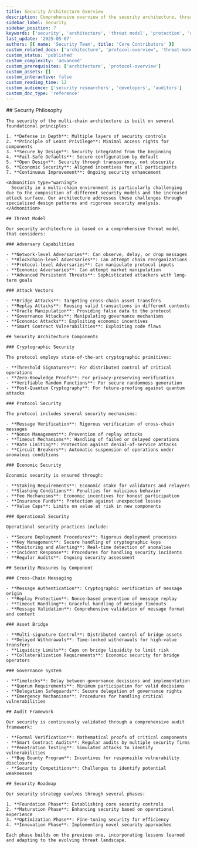 ```yaml
---
title: Security Architecture Overview
description: Comprehensive overview of the security architecture, threat models, and protection mechanisms in the multi-chain system.
sidebar_label: Security
sidebar_position: 7
keywords: ['security', 'architecture', 'threat model', 'protection', 'audit']
last_update: '2025-05-07'
authors: [{ name: 'Security Team', title: 'Core Contributors' }]
custom_related_docs: ['architecture', 'protocol-overview', 'threat-modeling', 'security-protocols', 'audit-framework']
custom_status: 'published'
custom_complexity: 'advanced'
custom_prerequisites: ['architecture', 'protocol-overview']
custom_assets: []
custom_interactive: false
custom_reading_time: 12
custom_audience: ['security researchers', 'developers', 'auditors']
custom_doc_type: 'reference'
---
```



<SectionLevelOne id="security-architecture" title="Security Architecture Overview">
  <ContentBlock>
    ## Security Philosophy

    The security of the multi-chain architecture is built on several foundational principles:

    1. **Defense in Depth**: Multiple layers of security controls
    2. **Principle of Least Privilege**: Minimal access rights for components
    3. **Secure by Design**: Security integrated from the beginning
    4. **Fail-Safe Defaults**: Secure configuration by default
    5. **Open Design**: Security through transparency, not obscurity
    6. **Economic Security**: Aligned incentives for all participants
    7. **Continuous Improvement**: Ongoing security enhancement

    <Admonition type="warning">
      Security in a multi-chain environment is particularly challenging due to the composition of different security models and the increased attack surface. Our architecture addresses these challenges through specialized design patterns and rigorous security analysis.
    </Admonition>

    ## Threat Model

    Our security architecture is based on a comprehensive threat model that considers:

    ### Adversary Capabilities

    - **Network-level Adversaries**: Can observe, delay, or drop messages
    - **Blockchain-level Adversaries**: Can attempt chain reorganizations
    - **Protocol-level Adversaries**: Can manipulate protocol inputs
    - **Economic Adversaries**: Can attempt market manipulation
    - **Advanced Persistent Threats**: Sophisticated attackers with long-term goals

    ### Attack Vectors

    - **Bridge Attacks**: Targeting cross-chain asset transfers
    - **Replay Attacks**: Reusing valid transactions in different contexts
    - **Oracle Manipulation**: Providing false data to the protocol
    - **Governance Attacks**: Manipulating governance mechanisms
    - **Economic Attacks**: Exploiting economic incentives
    - **Smart Contract Vulnerabilities**: Exploiting code flaws

    ## Security Architecture Components

    ### Cryptographic Security

    The protocol employs state-of-the-art cryptographic primitives:

    - **Threshold Signatures**: For distributed control of critical operations
    - **Zero-Knowledge Proofs**: For privacy-preserving verification
    - **Verifiable Random Functions**: For secure randomness generation
    - **Post-Quantum Cryptography**: For future-proofing against quantum attacks

    ### Protocol Security

    The protocol includes several security mechanisms:

    - **Message Verification**: Rigorous verification of cross-chain messages
    - **Nonce Management**: Prevention of replay attacks
    - **Timeout Mechanisms**: Handling of failed or delayed operations
    - **Rate Limiting**: Protection against denial-of-service attacks
    - **Circuit Breakers**: Automatic suspension of operations under anomalous conditions

    ### Economic Security

    Economic security is ensured through:

    - **Staking Requirements**: Economic stake for validators and relayers
    - **Slashing Conditions**: Penalties for malicious behavior
    - **Fee Mechanisms**: Economic incentives for honest participation
    - **Insurance Funds**: Protection against unexpected losses
    - **Value Caps**: Limits on value at risk in new components

    ### Operational Security

    Operational security practices include:

    - **Secure Deployment Procedures**: Rigorous deployment processes
    - **Key Management**: Secure handling of cryptographic keys
    - **Monitoring and Alerting**: Real-time detection of anomalies
    - **Incident Response**: Procedures for handling security incidents
    - **Regular Audits**: Ongoing security assessment

    ## Security Measures by Component

    ### Cross-Chain Messaging

    - **Message Authentication**: Cryptographic verification of message origin
    - **Replay Protection**: Nonce-based prevention of message replay
    - **Timeout Handling**: Graceful handling of message timeouts
    - **Message Validation**: Comprehensive validation of message format and content

    ### Asset Bridge

    - **Multi-signature Control**: Distributed control of bridge assets
    - **Delayed Withdrawals**: Time-locked withdrawals for high-value transfers
    - **Liquidity Limits**: Caps on bridge liquidity to limit risk
    - **Collateralization Requirements**: Economic security for bridge operators

    ### Governance System

    - **Timelocks**: Delay between governance decisions and implementation
    - **Quorum Requirements**: Minimum participation for valid decisions
    - **Delegation Safeguards**: Secure delegation of governance rights
    - **Emergency Mechanisms**: Procedures for handling critical vulnerabilities

    ## Audit Framework

    Our security is continuously validated through a comprehensive audit framework:

    - **Formal Verification**: Mathematical proofs of critical components
    - **Smart Contract Audits**: Regular audits by multiple security firms
    - **Penetration Testing**: Simulated attacks to identify vulnerabilities
    - **Bug Bounty Program**: Incentives for responsible vulnerability disclosure
    - **Security Competitions**: Challenges to identify potential weaknesses

    ## Security Roadmap

    Our security strategy evolves through several phases:

    1. **Foundation Phase**: Establishing core security controls
    2. **Maturation Phase**: Enhancing security based on operational experience
    3. **Optimization Phase**: Fine-tuning security for efficiency
    4. **Innovation Phase**: Implementing novel security approaches

    Each phase builds on the previous one, incorporating lessons learned and adapting to the evolving threat landscape.
  </ContentBlock>
</SectionLevelOne>
